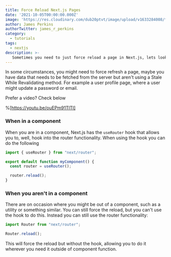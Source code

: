 ```yaml
---
title: Force Reload Next.js Pages
date: '2021-10-05T00:00:00.000Z'
image: 'https://res.cloudinary.com/dub20ptvt/image/upload/v1633284008/force-page-reload_rqi48d.webp'
author: James Perkins
authorTwitter: james_r_perkins
category:
  - tutorials
tags:
  - nextjs
description: >-
   Sometimes you need to just force reload a page in Next.js, lets look at a couple ways you can do this!
---
```



In some circumstances, you might need to force refresh a page, maybe you have data that needs to be fetched from the server but aren't using a Stale While Revalidating method. For example a user profile page, where a user might update a password or email.

Prefer a video? Check below

%[https://youtu.be/ouEPm91TlTI]

### When in a component

When you are in a component, Next.js has the `useRouter` hook that allows you to, well, hook into the router functionality. When using the hook you can do the following

```javascript
import { useRouter } from "next/router";

export default function myComponent() {
  const router = useRouter();

  router.reload();
}
```

### When you aren't in a component

There are on occasion where you might be out of a component, such as a utility or something similar. You can still force the reload, but you can't use the hook to do this. Instead you can still use the router functionality:

```javascript
import Router from "next/router";

Router.reload();
```

This will force the reload but without the hook, allowing you to do it wherever you need it outside of component function.